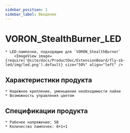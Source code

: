 ```yaml
---
sidebar_position: 1
sidebar_label: Введение
---
```




# VORON_StealthBurner_LED

    * LED-лампочки, подходящие для `VORON_StealthBurner`
        <ImageView image={require('@site/docs/ProductDoc/ExtensionBoard/fly-sb-led/img/led.png').default} size="50%" align="left" />

## Характеристики продукта

    * Надежное крепление, уменьшение необходимости пайки
    * Возможность управления цветом

## Спецификации продукта

    * Рабочее напряжение: 5В
    * Количество лампочек: 8+1+1

